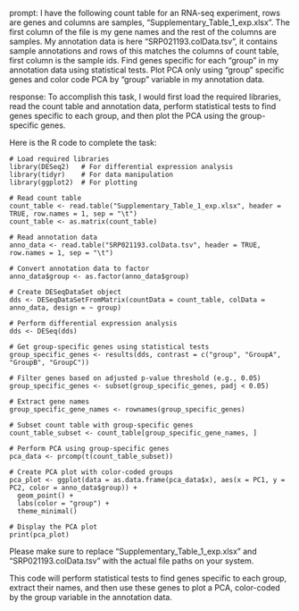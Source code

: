 prompt:
I have the following count table for an RNA-seq experiment, rows are genes and columns are samples, "Supplementary_Table_1_exp.xlsx". The first column of the file is my gene names and the rest of the columns are samples. My annotation data is here  "SRP021193.colData.tsv", it contains sample annotations and rows of this matches the columns of count table, first column is the sample ids. Find genes specific for each "group" in my annotation data  using statistical tests. Plot PCA only using "group" specific genes and color code PCA by "group" variable in my annotation data.

response:
To accomplish this task, I would first load the required libraries, read the count table and annotation data, perform statistical tests to find genes specific to each group, and then plot the PCA using the group-specific genes.

Here is the R code to complete the task:

```
# Load required libraries
library(DESeq2)   # For differential expression analysis
library(tidyr)    # For data manipulation
library(ggplot2)  # For plotting

# Read count table
count_table <- read.table("Supplementary_Table_1_exp.xlsx", header = TRUE, row.names = 1, sep = "\t")
count_table <- as.matrix(count_table)

# Read annotation data
anno_data <- read.table("SRP021193.colData.tsv", header = TRUE, row.names = 1, sep = "\t")

# Convert annotation data to factor
anno_data$group <- as.factor(anno_data$group)

# Create DESeqDataSet object
dds <- DESeqDataSetFromMatrix(countData = count_table, colData = anno_data, design = ~ group)

# Perform differential expression analysis
dds <- DESeq(dds)

# Get group-specific genes using statistical tests
group_specific_genes <- results(dds, contrast = c("group", "GroupA", "GroupB", "GroupC"))

# Filter genes based on adjusted p-value threshold (e.g., 0.05)
group_specific_genes <- subset(group_specific_genes, padj < 0.05)

# Extract gene names
group_specific_gene_names <- rownames(group_specific_genes)

# Subset count table with group-specific genes
count_table_subset <- count_table[group_specific_gene_names, ]

# Perform PCA using group-specific genes
pca_data <- prcomp(t(count_table_subset))

# Create PCA plot with color-coded groups
pca_plot <- ggplot(data = as.data.frame(pca_data$x), aes(x = PC1, y = PC2, color = anno_data$group)) +
  geom_point() +
  labs(color = "group") +
  theme_minimal()

# Display the PCA plot
print(pca_plot)
```

Please make sure to replace "Supplementary_Table_1_exp.xlsx" and "SRP021193.colData.tsv" with the actual file paths on your system.

This code will perform statistical tests to find genes specific to each group, extract their names, and then use these genes to plot a PCA, color-coded by the group variable in the annotation data.

